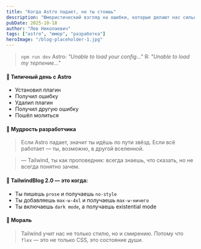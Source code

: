 ```yaml
---
title: "Когда Astro падает, но ты стоишь"
description: "Юмористический взгляд на ошибки, которые делают нас сильнее (и заставляют гуглить)"
pubDate: 2025-10-18
author: "Лев Николаевич"
tags: ["astro", "юмор", "разработка"]
heroImage: "/blog-placeholder-1.jpg"
---
```


> `npm run dev`
> Astro: *"Unable to load your config..."*
> Я: *"Unable to load my терпение..."*

#### 🤖 Типичный день с Astro

- Установил плагин
- Получил ошибку
- Удалил плагин
- Получил другую ошибку
- Пошёл молиться

#### 🧘 Мудрость разработчика

> Если Astro падает, значит ты идёшь по пути звёзд.
> Если всё работает — ты, возможно, в другой вселенной.

> — Tailwind, ты как проповедник: всегда знаешь, что сказать, но не всегда понятно зачем.

#### 🧵 TailwindBlog 2.0 — это когда:

- Ты пишешь `prose` и получаешь `no-style`
- Ты добавляешь `max-w-4xl` и получаешь `max-w-ничего`
- Ты включаешь `dark mode`, а получаешь existential mode

#### 🧠 Мораль

> Tailwind учит нас не только стилю, но и смирению.
> Потому что `flex` — это не только CSS, это состояние души.

